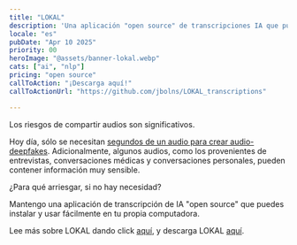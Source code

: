 ```yaml
---
title: "LOKAL"
description: 'Una aplicación "open source" de transcripciones IA que puedes instalar y usar en tu propia computadora'
locale: "es"
pubDate: "Apr 10 2025"
priority: 00
heroImage: "@assets/banner-lokal.webp"
cats: ["ai", "nlp"]
pricing: "open source"
callToAction: "¡Descarga aquí!"
callToActionUrl: "https://github.com/jbolns/LOKAL_transcriptions"

---
```


Los riesgos de compartir audios son significativos.

Hoy día, sólo se necesitan [segundos de un audio para crear audio-deepfakes](https://arstechnica.com/information-technology/2023/01/microsofts-new-ai-can-simulate-anyones-voice-with-3-seconds-of-audio/). Adicionalmente, algunos audios, como los provenientes de entrevistas, conversaciones médicas y conversaciones personales, pueden contener información muy sensible.

¿Para qué arriesgar, si no hay necesidad?

Mantengo una aplicación de transcripción de IA "open source" que puedes instalar y usar fácilmente en tu propia computadora.

Lee más sobre LOKAL dando click [aquí](../portfolio/en/lokal/), y descarga LOKAL <a href={frontmatter.callToActionUrl}>aquí</a>.